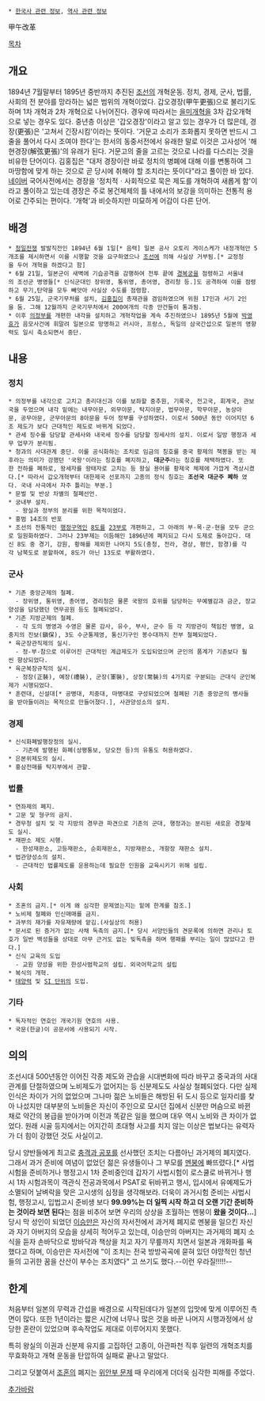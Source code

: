  * [[한국사 관련 정보]], [[역사 관련 정보]]

甲午改革 

[[목차]]

== 개요 ==
1894년 7월말부터 1895년 중반까지 추진된 [[조선]]의 개혁운동. 정치, 경제, 군사, 법률, 사회의 전 분야를 망라하는 넓은 범위의 개혁이었다. 갑오경장(甲午更張)으로 불리기도 하며 1차 개혁과 2차 개혁으로 나뉘어진다. 경우에 따라서는 [[을미개혁]]을 3차 갑오개혁으로 넣는 경우도 있다.
중년층 이상은 '갑오경장'이라고 알고 있는 경우가 더 많은데, 경장(更張)은 '고쳐서 긴장시킴'이라는 뜻이다. '거문고 소리가 조화롭지 못하면 반드시 그 줄을 풀어서 다시 조여야 한다'는 한서의 동중서전에서 유래한 말로 이것은 고사성어 '해현경장(解弦更張)'의 유래가 된다. 거문고의 줄을 고르는 것으로 나라를 다스리는 것을 비유한 단어이다. 김홍집은 "대저 경장이란 바로 정치의 병폐에 대해 이를 변통하여 그 마땅함에 맞게 하는 것으로 곧 당시에 취해야 할 조치라는 뜻이다"라고 풀이한 바 있다.
[[네이버]] 국어사전에서는 경장을 '정치적ㆍ사회적으로 묵은 제도를 개혁하여 새롭게 함'이라고 풀이하고 있는데 경장은 주로 봉건체제의 틀 내에서의 보강을 의미하는 전통적 용어로 간주되는 편이다. '개혁'과 비슷하지만 미묘하게 어감이 다른 단어.

== 배경 ==
 * [[청일전쟁]] 발발직전인 1894년 6월 1일[* 음력] 일본 공사 오토리 게이스케가 내정개혁안 5개조를 제시하면서 이를 시행할 것을 요구하였으나 [[조선]]에 의해 사실상 거부됨.[* 교정청을 두어 개혁을 하겠다고 함]
 * 6월 21일, 일본군이 새벽에 기습공격을 감행하여 전투 끝에 [[경복궁]]을 점령하고 서울내의 조선군 병영들[* 신식군대인 장위영, 통위영, 총어영, 경리청 등.]도 공격하여 이를 점령하고 무기,탄약을 모두 빼앗아 사실상 수도를 점령함. 
 * 6월 25일, 군국기무처를 설치, [[김홍집]]이 총재관을 겸임하였으며 위원 17인과 서기 2인을 둠. 그해 12월까지 군국기무처에서 200여개의 각종 안건들이 통과됨.  
 * 이후 [[의정부]]를 개편한 내각을 설치하고 개혁작업을 계속 추진하였으나 1895년 5월에 [[박영효]]가 음모사건에 휘말려 일본으로 망명하고 러시아, 프랑스, 독일의 삼국간섭으로 일본의 영향력도 일시 축소되면서 중단.

== 내용 ==
=== 정치 ===
 * 의정부를 내각으로 고치고 총리대신과 이를 보좌할 중추원, 기록국, 전고국, 회계국, 관보국을 두었으며 내각 밑에는 내무아문, 외무아문, 탁지아문, 법무아문, 학무아문, 농상아문, 공무아문, 군무아문의 8아문을 두어 정부를 구성하였다. 이로서 500년 동안 이어지던 6조 제도가 보다 근대적인 제도로 바뀌게 되었다.
 * 관세 징수를 담당할 관세사와 내국세 징수를 담당할 징세사의 설치. 이로서 일방 행정과 세무 업무가 분리됨. 
 * 청과의 사대관계 중단. 이를 공식화하는 조치로 임금의 칭호를 중국 황제의 책봉을 받는 제후라는 의미가 강했던 '국왕'이라는 칭호를 폐지하고, '''대군주'''라는 칭호를 채택하였다. 또한 전하를 폐하로, 왕세자를 왕태자로 고치는 등 왕실 용어를 황제국 체제에 가깝게 격상시켰다.[* 따라서 갑오개혁부터 대한제국 선포까지 고종의 정식 칭호는 '''조선국 대군주 폐하''' 였다. 국내 사극에서 자주 틀리는 부분.]
 * 문벌 및 반상 차별의 철폐선언.
 * 궁내부 설치.
   - 왕실과 정부의 분리를 위한 목적이었다.
 * 홍범 14조의 반포
 * 조선의 전통적인 [[행정구역]]인 [[팔도|8도]]를 [[23부제|23부]]로 개편하고, 그 아래의 부·목·군·현을 모두 군으로 일원화하였다. 그러나 23부제는 이듬해인 1896년에 폐지되고 다시 도제로 돌아갔다. 대신 8도 중 경기, 강원, 황해를 제외한 나머지 5도(충청, 전라, 경상, 평안, 함경)를 각각 남북도로 분할하여, 8도가 아닌 13도로 부활하였다.
=== 군사 ===
 * 기존 중앙군제의 철폐.
   - 장위영, 통위영, 총어영, 경리청은 물론 국왕의 호위를 담당하는 무예별감과 금군, 장교양성을 담당했던 연무공원 등도 철폐되었다.
 * 기존 지방군제의 철폐.
   - 각 도의 병영과 수영은 물론 감사, 유수, 부사, 군수 등 각 지방관이 책임진 병영, 요충지의 진보(鎭保), 3도 수군통제영, 통신기구인 봉수대까지 전부 철폐되었다.
 * 육군장관직제의 실시.
   - 정-부-참으로 이루어진 근대적인 계급제도가 도입되었으며 군인의 품계가 기존보다 훨씬 향상되었다. 
 * 육군복장규칙의 실시.
   - 정장(正裝), 예장(禮裝), 군장(軍裝), 상장(常裝)의 4가지로 구분되는 근대식 군인복제가 시행되었다.
 * 훈련대, 신설대[* 공병대, 치중대, 마병대로 구성되었으며 철폐된 기존 중앙군의 병사들을 받아들이려는 목적으로 만들어졌다.], 사관양성소의 설치.

=== 경제 ===
 * 신식화폐발행장정의 실시.
   - 기존에 발행된 화폐(상평통보, 당오전 등)의 유통도 허용하였다.
 * 은본위제도의 실시.
 * 홍삼전매를 탁지부에서 관할.

=== 법률 ===
 * 연좌제의 폐지.
 * 고문 및 형구의 금지.
 * 경무청 설치 및 각 지방의 경무관 파견으로 기존의 군대, 행정과는 분리된 새로운 경찰제도 실시. 
 * 재판소 제도 시행.
   - 한성재판소, 고등재판소, 순회재판소, 지방재판소, 개항장 재판소 설치.
 * 법관양성소의 설치.
   - 근대적인 법률제도를 운용하는데 필요한 인원을 교육시키기 위해 설립.

=== 사회 ===
 * 조혼의 금지.[* 이게 왜 심각한 문제였는지는 밑에 한계를 참조.]
 * 노비제 철폐와 인신매매를 금지.
 * 과부의 재가를 자유재량에 맡김.(사실상의 허용)
 * 문서로 된 증거가 없는 사채 독촉의 금지.[* 당시 서양인들의 견문록에 의하면 관리나 토호가 일반 백성들을 상대로 아무 근거도 없는 빚독촉을 하며 행패를 부리는 일이 많았다고 한다.]
 * 신식 교육의 도입
   - 교원 양성을 위한 한성사범학교의 설립. 외국어학교의 설립
 * 복식의 개혁.
 * [[태양력]] 및 [[SI 단위]]의 도입.
=== 기타 ===
 * 독자적인 연호인 개국기원 연호의 사용.
 * 국문(한글)이 공문서에 사용되기 시작.

== 의의 ==
조선시대 500년동안 이어진 각종 제도와 관습을 시대변화에 따라 바꾸고 중국과의 사대관계를 단절하였으며 노비제도가 없어지는 등 신분제도도 사실상 철폐되었다. 다만 실제 인식은 차이가 거의 없었으며 그나마 젊은 노비들은 해방된 뒤 도시 등으로 일자리를 찾아 나섰지만 대부분의 노비들은 자신이 주인으로 모시던 집에서 신분만 머슴으로 바뀐 채로 약간의 봉급을 받아가며 이전과 똑같은 일을 했으며 대우 역시 노비와 큰 차이가 없었다. 원래 시골 등지에서는 어지간히 초대형 사고를 치지 않는 이상은 법보다는 유력자가 더 힘이 강했던 것도 사실이고.

당시 양반들에게 최고로 [[충격과 공포]]를 선사했던 조치는 다름아닌 과거제의 폐지였다. 그래서 과거 준비에 여념이 없었던 젊은 유생들이나 그 부모를 [[멘붕]]에 빠뜨렸다.[* 사법시험을 준비하거나 행정고시 1차 준비중인데 갑자기 사법시험이 로스쿨로 바뀌거나 행시 1차 시험과목이 객관식 전공과목에서 PSAT로 뒤바뀌고 행시, 입시에서 유예제도가 소멸되어 날벼락을 맞은 고시생의 심정을 생각해보라. 더욱이 과거시험 준비는 사법시험, 행정고시, 입법고시 준비생 보다 '''99.99%는 더 일찍 시작 하고 더 오랜 기간 준비하는 것이라 보면 된다'''는 점을 비추어 보면 우리의 상상을 초월하는 멘붕이 '''왔을 것이다...'''] 당시 막 성인이 되었던 [[이승만]]은 자신의 자서전에서 과거제 폐지로 멘붕을 일으킨 자신과 자기 아버지의 모습을 상세히 적어두고 있는데, 이승만의 아버지는 과거제의 폐지 소식을 듣자 손바닥으로 방바닥과 책상을 치고 자기 무릎까지 치면서 일본과 개화파를 욕했다고 하며, 이승만은 자서전에 "이 조치는 전국 방방곡곡에 묻혀 있던 야망적인 청년들의 고귀한 꿈을 산산이 부수는 조치였다" 고 쓰기도 했다.--이런 우라질!!!!!--

== 한계 ==
처음부터 일본의 무력과 간섭을 배경으로 시작된데다가 일본의 입맛에 맞게 이루어진 측면이 많다. 또한 1년이라는 짧은 시간에 너무나 많은 것을 바꾼 나머지 시행과정에서 상당한 혼란이 있었으며 후속작업도 제대로 이루어지지 못했다.

특히 왕실의 이권과 신분제 유지를 고집하던 고종이, 아관파천 직후 일련의 개혁조치를 무효화하고 개혁 운동을 탄압하여 실패로 끝나고 말았다.

그리고 덧붙여서 [[조혼]]의 폐지는 [[위안부 문제]] 때 우리에게 더더욱 심각한 피해를 주었다.

[[추가바람]]
